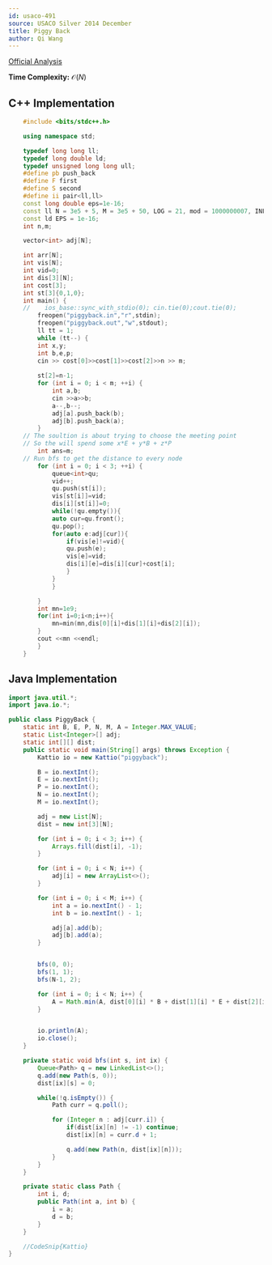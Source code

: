 ```yaml
---
id: usaco-491
source: USACO Silver 2014 December
title: Piggy Back
author: Qi Wang
---
```


[Official Analysis](http://www.usaco.org/current/data/sol_piggyback_silver.html)

**Time Complexity:** $\mathcal{O}(N)$

<LanguageSection>
<JavaSection>
	

## C++ Implementation

```cpp
	#include <bits/stdc++.h>

	using namespace std;

	typedef long long ll;
	typedef long double ld;
	typedef unsigned long long ull;
	#define pb push_back
	#define F first
	#define S second
	#define ii pair<ll,ll>
	const long double eps=1e-16;
	const ll N = 3e5 + 5, M = 3e5 + 50, LOG = 21, mod = 1000000007, INF = 1e18;
	const ld EPS = 1e-16;
	int n,m;

	vector<int> adj[N];

	int arr[N];
	int vis[N];
	int vid=0;
	int dis[3][N];
	int cost[3];
	int st[3]{0,1,0};
	int main() {
	//    ios_base::sync_with_stdio(0); cin.tie(0);cout.tie(0);
	    freopen("piggyback.in","r",stdin);
	    freopen("piggyback.out","w",stdout);
	    ll tt = 1;
	    while (tt--) {
		int x,y;
		int b,e,p;
		cin >> cost[0]>>cost[1]>>cost[2]>>n >> m;
	
		st[2]=n-1;
		for (int i = 0; i < m; ++i) {
		    int a,b;
		    cin >>a>>b;
		    a--,b--;
		    adj[a].push_back(b);
		    adj[b].push_back(a);
		}
	// The soultion is about trying to choose the meeting point
	// So the will spend some x*E + y*B + z*P
		int ans=m;
	// Run bfs to get the distance to every node
		for (int i = 0; i < 3; ++i) {
		    queue<int>qu;
		    vid++;
		    qu.push(st[i]);
		    vis[st[i]]=vid;
		    dis[i][st[i]]=0;
		    while(!qu.empty()){
			auto cur=qu.front();
			qu.pop();
			for(auto e:adj[cur]){
			    if(vis[e]!=vid){
				qu.push(e);
				vis[e]=vid;
				dis[i][e]=dis[i][cur]+cost[i];
			    }
			}
		    }

		}
		int mn=1e9;
		for(int i=0;i<n;i++){
		    mn=min(mn,dis[0][i]+dis[1][i]+dis[2][i]);
		}
		cout <<mn <<endl;
	    }
	}
```

## Java Implementation

```java
import java.util.*;
import java.io.*;

public class PiggyBack {
	static int B, E, P, N, M, A = Integer.MAX_VALUE;
	static List<Integer>[] adj;
	static int[][] dist;
	public static void main(String[] args) throws Exception {
		Kattio io = new Kattio("piggyback");

		B = io.nextInt();
		E = io.nextInt();
		P = io.nextInt();
		N = io.nextInt();
		M = io.nextInt();

		adj = new List[N];
		dist = new int[3][N];

		for (int i = 0; i < 3; i++) {
			Arrays.fill(dist[i], -1);
		}

		for (int i = 0; i < N; i++) {
			adj[i] = new ArrayList<>();
		}

		for (int i = 0; i < M; i++) {
			int a = io.nextInt() - 1;
			int b = io.nextInt() - 1;

			adj[a].add(b);
			adj[b].add(a);
		}


		bfs(0, 0);
		bfs(1, 1);
		bfs(N-1, 2);

		for (int i = 0; i < N; i++) {
			A = Math.min(A, dist[0][i] * B + dist[1][i] * E + dist[2][i] * P);
		}


		io.println(A);
		io.close();
	}

	private static void bfs(int s, int ix) {
		Queue<Path> q = new LinkedList<>();
		q.add(new Path(s, 0));
		dist[ix][s] = 0;

		while(!q.isEmpty()) {
			Path curr = q.poll();

			for (Integer n : adj[curr.i]) {
				if(dist[ix][n] != -1) continue;
				dist[ix][n] = curr.d + 1;

				q.add(new Path(n, dist[ix][n]));
			}
		}
	}

	private static class Path {
		int i, d;
		public Path(int a, int b) {
			i = a;
			d = b;
		}
	}

	//CodeSnip{Kattio}
}
```

</JavaSection>
</LanguageSection>
